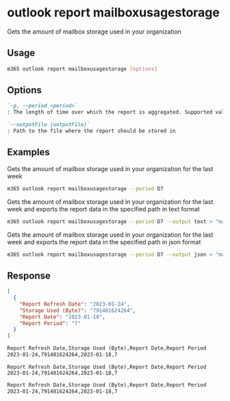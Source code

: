 
# outlook report mailboxusagestorage

Gets the amount of mailbox storage used in your organization

## Usage

```sh
m365 outlook report mailboxusagestorage [options]
```

## Options

```md definition-list
`-p, --period <period>`
: The length of time over which the report is aggregated. Supported values `D7`, `D30`, `D90`, `D180`.

`--outputFile [outputFile]`
: Path to the file where the report should be stored in
```

<Global />

## Examples

Gets the amount of mailbox storage used in your organization for the last week

```sh
m365 outlook report mailboxusagestorage --period D7
```

Gets the amount of mailbox storage used in your organization for the last week and exports the report data in the specified path in text format

```sh
m365 outlook report mailboxusagestorage --period D7 --output text > "mailboxusagestorage.txt"
```

Gets the amount of mailbox storage used in your organization for the last week and exports the report data in the specified path in json format

```sh
m365 outlook report mailboxusagestorage --period D7 --output json > "mailboxusagestorage.json"
```

## Response

<Tabs>
  <TabItem value="JSON">

  ```json
  [
    {
      "Report Refresh Date": "2023-01-24",
      "Storage Used (Byte)": "791481624264",
      "Report Date": "2023-01-18",
      "Report Period": "7"
    }
  ]
  ```

  </TabItem>
  <TabItem value="Text">

  ```txt
  Report Refresh Date,Storage Used (Byte),Report Date,Report Period
  2023-01-24,791481624264,2023-01-18,7
  ```

  </TabItem>
  <TabItem value="CSV">

  ```csv
  Report Refresh Date,Storage Used (Byte),Report Date,Report Period
  2023-01-24,791481624264,2023-01-18,7
  ```

  </TabItem>
  <TabItem value="Markdown">

  ```md
  Report Refresh Date,Storage Used (Byte),Report Date,Report Period
  2023-01-24,791481624264,2023-01-18,7
  ```

  </TabItem>
</Tabs>

